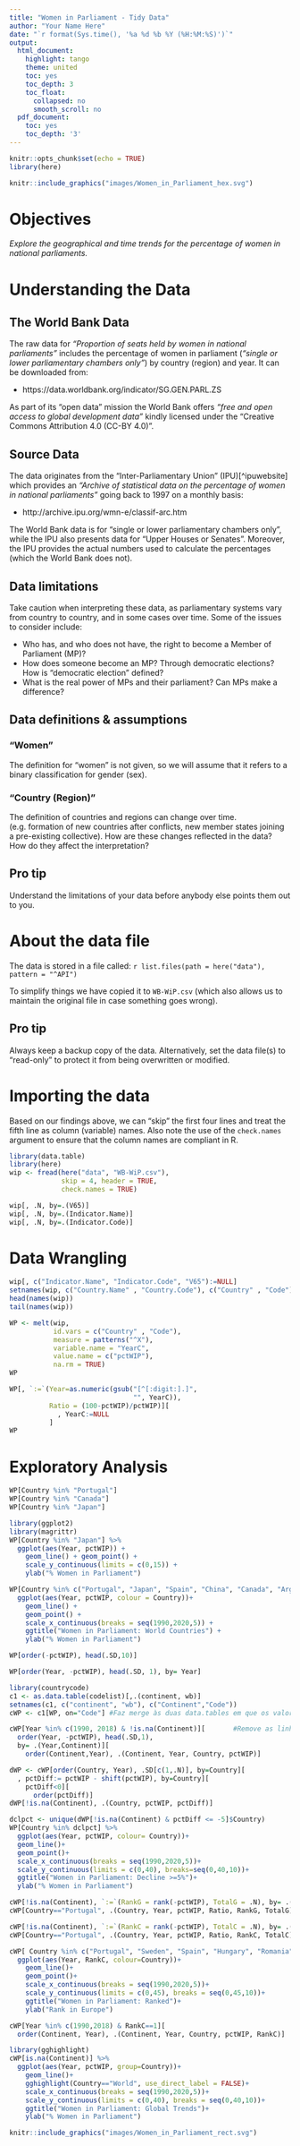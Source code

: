 ```yaml
---
title: "Women in Parliament - Tidy Data"
author: "Your Name Here"
date: "`r format(Sys.time(), '%a %d %b %Y (%H:%M:%S)')`"
output:
  html_document:
    highlight: tango
    theme: united
    toc: yes
    toc_depth: 3
    toc_float:
      collapsed: no
      smooth_scroll: no
  pdf_document:
    toc: yes
    toc_depth: '3'
---
```



```r
knitr::opts_chunk$set(echo = TRUE)
library(here)
```

```r
knitr::include_graphics("images/Women_in_Parliament_hex.svg")
```


# Objectives

*Explore the geographical and time trends for the percentage of women in 
national parliaments.*

# Understanding the Data

## The World Bank Data 

The raw data for *"Proportion of seats held by women in national parliaments"* 
includes the percentage of women in parliament (_"single or lower parliamentary chambers 
only"_) by country (region) and year. It can be downloaded from:

- https://data.worldbank.org/indicator/SG.GEN.PARL.ZS 

As part of its "open data" mission the World Bank offers _"free and open access 
to global development data"_ kindly licensed under the "Creative Commons Attribution 
4.0 (CC-BY 4.0)".

## Source Data

The data originates from the "Inter-Parliamentary Union" (IPU)[^ipuwebsite] which
provides an *_"Archive of statistical data on the percentage of women in 
national parliaments"_* going back to 1997 on a monthly basis:

- http://archive.ipu.org/wmn-e/classif-arc.htm

The World Bank data is for “single or lower parliamentary chambers only”, while 
the IPU also presents data for “Upper Houses or Senates”. Moreover, the IPU provides 
the actual numbers used to calculate the percentages (which the World Bank does not).

## Data limitations

Take caution when interpreting these data, as parliamentary systems vary from country 
to country, and in some cases over time. Some of the issues to consider include:

- Who has, and who does not have, the right to become a Member of Parliament (MP)?
- How does someone become an MP? Through democratic elections? How is "democratic
election" defined? 
- What is the real power of MPs and their parliament? Can MPs make a difference?

## Data definitions & assumptions

### "Women"

The definition for “women” is not given, so we will assume that it refers to a 
binary classification for gender (sex).

### "Country (Region)"

The definition of countries and regions can change over time.  (e.g. formation of new
countries after conflicts, new member states joining a pre-existing collective). 
How are these changes reflected in the data? How do they affect the interpretation? 

## Pro tip

Understand the limitations of your data before anybody else points them out to you. 

# About the data file

The data is stored in a file called: ``r list.files(path = here("data"), pattern = "^API")``

To simplify things we have copied it to `WB-WiP.csv` (which also allows us to 
maintain the original file in case something goes wrong).

## Pro tip

Always keep a backup copy of the data. Alternatively, set the data file(s) to 
“read-only” to protect it from being overwritten or modified.

# Importing the data

Based on our findings above, we can "skip" the first four lines and treat the
fifth line as column (variable) names. Also note the use of the `check.names`
argument to ensure that the column names are compliant in R.

```r
library(data.table)
library(here)
wip <- fread(here("data", "WB-WiP.csv"), 
             skip = 4, header = TRUE,
             check.names = TRUE)
```

```r
wip[, .N, by=.(V65)]
wip[, .N, by=.(Indicator.Name)]
wip[, .N, by=.(Indicator.Code)]
```

# Data Wrangling

```r
wip[, c("Indicator.Name", "Indicator.Code", "V65"):=NULL]
setnames(wip, c("Country.Name" , "Country.Code"), c("Country" , "Code"))
head(names(wip))
tail(names(wip))
```

```r
WP <- melt(wip,
           id.vars = c("Country" , "Code"),
           measure = patterns("^X"),
           variable.name = "YearC",
           value.name = c("pctWIP"),
           na.rm = TRUE)
WP
```

```r
WP[, `:=`(Year=as.numeric(gsub("[^[:digit:].]",
                               "", YearC)),
          Ratio = (100-pctWIP)/pctWIP)][
            , YearC:=NULL
          ]
WP
```


# Exploratory Analysis

```r
WP[Country %in% "Portugal"]
WP[Country %in% "Canada"]
WP[Country %in% "Japan"]
```

```r
library(ggplot2)
library(magrittr)
WP[Country %in% "Japan"] %>%
  ggplot(aes(Year, pctWIP)) +
    geom_line() + geom_point() +
    scale_y_continuous(limits = c(0,15)) +
    ylab("% Women in Parliament")
```

```r

WP[Country %in% c("Portugal", "Japan", "Spain", "China", "Canada", "Argentina", "World")] %>%
  ggplot(aes(Year, pctWIP, colour = Country))+
    geom_line() +
    geom_point() +
    scale_x_continuous(breaks = seq(1990,2020,5)) +
    ggtitle("Women in Parliament: World Countries") +
    ylab("% Women in Parliament")

```

```r
WP[order(-pctWIP), head(.SD,10)]
```

```r
WP[order(Year, -pctWIP), head(.SD, 1), by= Year]
```


```r
library(countrycode)
c1 <- as.data.table(codelist)[,.(continent, wb)]
setnames(c1, c("continent", "wb"), c("Continent","Code"))
cWP <- c1[WP, on="Code"] #Faz merge às duas data.tables em que os valores na coluna Code sejam iguais
```

```r
cWP[Year %in% c(1990, 2018) & !is.na(Continent)][       #Remove as linhas que têm NAs
  order(Year, -pctWIP), head(.SD,1),
  by= .(Year,Continent)][
    order(Continent,Year), .(Continent, Year, Country, pctWIP)]    
```

```r
dWP <- cWP[order(Country, Year), .SD[c(1,.N)], by=Country][
  , pctDiff:= pctWIP - shift(pctWIP), by=Country][
    pctDiff<0][
      order(pctDiff)]
dWP[!is.na(Continent), .(Country, pctWIP, pctDiff)]
```

```r
dclpct <- unique(dWP[!is.na(Continent) & pctDiff <= -5]$Country)
WP[Country %in% dclpct] %>%
  ggplot(aes(Year, pctWIP, colour= Country))+
  geom_line()+
  geom_point()+
  scale_x_continuous(breaks = seq(1990,2020,5))+
  scale_y_continuous(limits = c(0,40), breaks=seq(0,40,10))+
  ggtitle("Women in Parliament: Decline >=5%")+
  ylab("% Women in Parliament")
```

```r
cWP[!is.na(Continent), `:=`(RankG = rank(-pctWIP), TotalG = .N), by= .(Year)]
cWP[Country=="Portugal", .(Country, Year, pctWIP, Ratio, RankG, TotalG)]
```

```r
cWP[!is.na(Continent), `:=`(RankC = rank(-pctWIP), TotalC = .N), by= .(Continent, Year)]
cWP[Country=="Portugal", .(Country, Year, pctWIP, Ratio, RankC, TotalC)][ order((Year))]
```

```r
cWP[ Country %in% c("Portugal", "Sweden", "Spain", "Hungary", "Romania", "Finland", "Germany")] %>%
  ggplot(aes(Year, RankC, colour=Country))+
    geom_line()+
    geom_point()+
    scale_x_continuous(breaks = seq(1990,2020,5))+
    scale_y_continuous(limits = c(0,45), breaks = seq(0,45,10))+
    ggtitle("Women in Parliament: Ranked")+
    ylab("Rank in Europe")
```

```r
cWP[Year %in% c(1990,2018) & RankC==1][
  order(Continent, Year), .(Continent, Year, Country, pctWIP, RankC)]
```

```r
library(gghighlight)
cWP[is.na(Continent)] %>%
  ggplot(aes(Year, pctWIP, group=Country))+
    geom_line()+
    gghighlight(Country=="World", use_direct_label = FALSE)+
    scale_x_continuous(breaks = seq(1990,2020,5))+
    scale_y_continuous(limits = c(0,40), breaks = seq(0,40,10))+
    ggtitle("Women in Parliament: Global Trends")+
    ylab("% Women in Parliament")
```

























```r
knitr::include_graphics("images/Women_in_Parliament_rect.svg")
```

